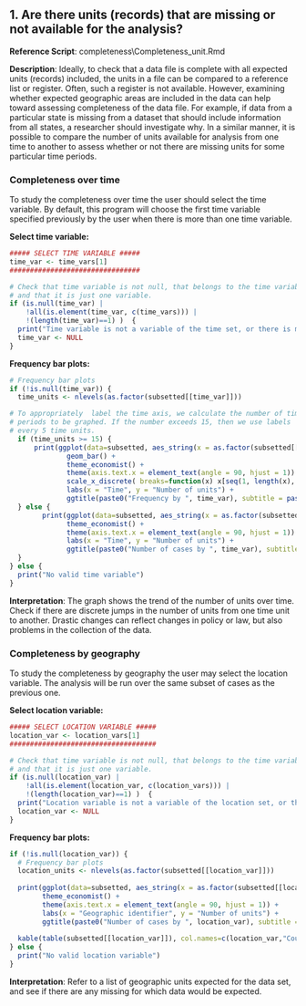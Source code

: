 
## 1.	Are there units (records) that are missing or not available for the analysis?

**Reference Script**: completeness\\Completeness_unit.Rmd

**Description**: Ideally, to check that a data file is complete with all expected units (records) included, the units in a file can be compared to a reference list or register. Often, such a register is not available. However, examining whether expected geographic areas are included in the data can help toward assessing completeness of the data file. For example, if data from a particular state is missing from a dataset that should include information from all states, a researcher should investigate why. In a similar manner, it is possible to compare the number of units available for analysis from one time to another to assess whether or not there are missing units for some particular time periods.     
  
  
### Completeness over time

To study the completeness over time the user should select the time variable. By default, this program will choose the first time variable specified previously by the user when there is more than one time variable. 

**Select time variable:**
```r
##### SELECT TIME VARIABLE ##### 
time_var <- time_vars[1]
################################

# Check that time variable is not null, that belongs to the time variables set, 
# and that it is just one variable.
if (is.null(time_var) | 
    !all(is.element(time_var, c(time_vars))) | 
    !(length(time_var)==1) )  {
  print("Time variable is not a variable of the time set, or there is more than one time variable")
  time_var <- NULL
} 
```

**Frequency bar plots:**
```r
# Frequency bar plots
if (!is.null(time_var)) {
  time_units <- nlevels(as.factor(subsetted[[time_var]]))

# To appropriately  label the time axis, we calculate the number of time
# periods to be graphed. If the number exceeds 15, then we use labels 
# every 5 time units. 
  if (time_units >= 15) {
      print(ggplot(data=subsetted, aes_string(x = as.factor(subsetted[[time_var]]) )) + 
              geom_bar() + 
              theme_economist() + 
              theme(axis.text.x = element_text(angle = 90, hjust = 1)) + 
              scale_x_discrete( breaks=function(x) x[seq(1, length(x), by=5)] ) +
              labs(x = "Time", y = "Number of units") + 
              ggtitle(paste0("Frequency by ", time_var), subtitle = paste0("Subset: ",subset_text )) ) 
  } else {
        print(ggplot(data=subsetted, aes_string(x = as.factor(subsetted[[time_var]]) )) +             geom_bar() + 
              theme_economist() + 
              theme(axis.text.x = element_text(angle = 90, hjust = 1)) + 
              labs(x = "Time", y = "Number of units") + 
              ggtitle(paste0("Number of cases by ", time_var), subtitle = paste0("Subset: ",subset_text )) ) 
  }
} else {
  print("No valid time variable")
}
```

**Interpretation**: The graph shows the trend of the number of units over time. Check if there are discrete jumps in the number of units from one time unit to another. Drastic changes can reflect changes in policy or law, but also problems in the collection of the data.   
   


### Completeness by geography

To study the completeness by geography the user may select the location variable. The analysis will be run over the same subset of cases as the previous one.

**Select location variable:**
```r
##### SELECT LOCATION VARIABLE ##### 
location_var <- location_vars[1]
####################################

# Check that time variable is not null, that belongs to the time variables set, 
# and that it is just one variable.
if (is.null(location_var) | 
    !all(is.element(location_var, c(location_vars))) | 
    !(length(location_var)==1) )  {
  print("Location variable is not a variable of the location set, or there is more than one location variable")
  location_var <- NULL
} 
```

**Frequency bar plots:**
```r
if (!is.null(location_var)) {
  # Frequency bar plots
  location_units <- nlevels(as.factor(subsetted[[location_var]]))
  
  print(ggplot(data=subsetted, aes_string(x = as.factor(subsetted[[location_var]]) )) +                   geom_bar() + 
        theme_economist() + 
        theme(axis.text.x = element_text(angle = 90, hjust = 1)) + 
        labs(x = "Geographic identifier", y = "Number of units") + 
        ggtitle(paste0("Number of cases by ", location_var), subtitle = paste0("Subset: ",subset_text )) ) 
  
  kable(table(subsetted[[location_var]]), col.names=c(location_var,"Counts"))
} else {
  print("No valid location variable")
}
```

**Interpretation**: Refer to a list of geographic units expected for the data set, and see if there are any missing for which data would be expected.    
 